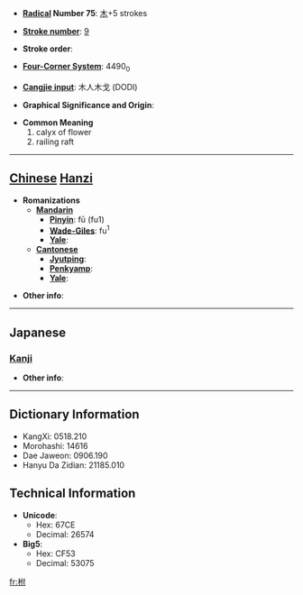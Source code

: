 * '''[[Wiktionary:Chinese radical index| Radical]] Number 75''': [[Wiktionary:Chinese radical index 木|木]]+5 strokes

* '''[[Wiktionary:Chinese total strokes index|Stroke number]]''': [[Wiktionary:Chinese total strokes index 9|9]]

* '''Stroke order''': 

* '''[[Wiktionary:Chinese four corner index|Four-Corner System]]''': 4490<sub>0</sub>

* '''[[Wiktionary:Chinese Cangjie index|Cangjie input]]''': 木人木戈 (DODI)

* '''Graphical Significance and Origin''': 

* '''Common Meaning'''
*#calyx of flower
*# railing raft


----

== [[Chinese]] [[Hanzi]] ==

* '''Romanizations'''
** '''[[Mandarin]]'''
*** '''[[Pinyin]]''': fū (fu1)
*** '''[[Wade-Giles]]''': fu<sup>1</sup>
*** '''[[Yale]]''': 
** '''[[Cantonese]]'''
*** '''[[Jyutping]]''':
*** '''[[Penkyamp]]''': 
*** '''[[Yale]]''': 

* '''Other info''': 

----

==Japanese==
===[[Kanji]]===
{{kanji|on readings=[[ふ]] (fu)
|kun readings=[[うてな]] (utena)
}}

* '''Other info''':  

----

== Dictionary Information ==

* KangXi: 0518.210
* Morohashi: 14616
* Dae Jaweon: 0906.190
* Hanyu Da Zidian: 21185.010

== Technical Information ==

* '''Unicode''':
** Hex: 67CE
** Decimal: 26574
* '''Big5''':
** Hex: CF53
** Decimal: 53075

[[fr:柎]]